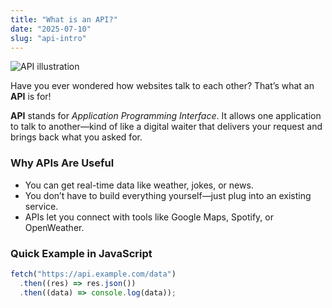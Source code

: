 ```yaml
---
title: "What is an API?"
date: "2025-07-10"
slug: "api-intro"
---
```


![API illustration](../images/api-graphic.png)

Have you ever wondered how websites talk to each other? That’s what an **API** is for!

**API** stands for _Application Programming Interface_. It allows one application to talk to another—kind of like a digital waiter that delivers your request and brings back what you asked for.

### Why APIs Are Useful

- You can get real-time data like weather, jokes, or news.
- You don’t have to build everything yourself—just plug into an existing service.
- APIs let you connect with tools like Google Maps, Spotify, or OpenWeather.

### Quick Example in JavaScript

```js
fetch("https://api.example.com/data")
  .then((res) => res.json())
  .then((data) => console.log(data));
